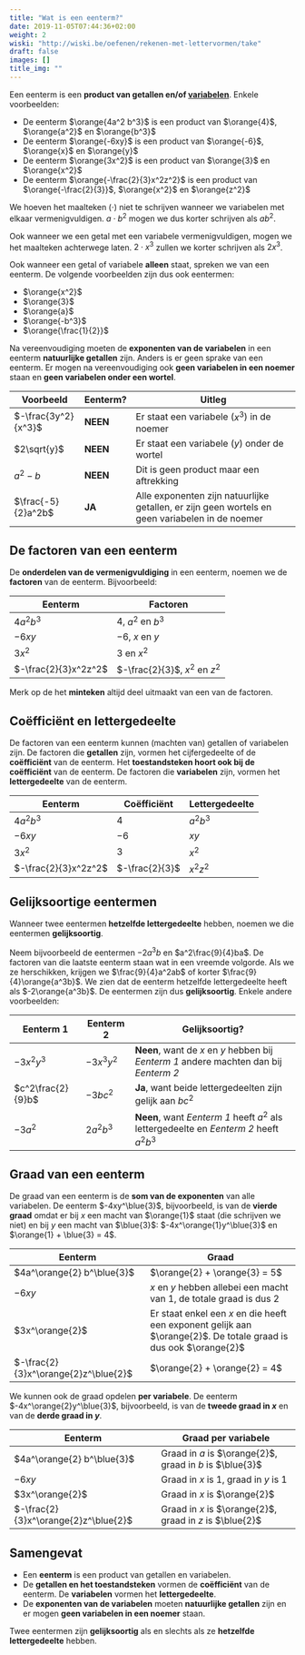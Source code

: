 ```yaml
---
title: "Wat is een eenterm?"
date: 2019-11-05T07:44:36+02:00
weight: 2
wiski: "http://wiski.be/oefenen/rekenen-met-lettervormen/take"
draft: false
images: []
title_img: ""
---
```


Een eenterm is een **product van getallen en/of [variabelen](../variabelen)**.
Enkele voorbeelden:

-   De eenterm $\orange{4a^2 b^3}$ is een product van $\orange{4}$,
    $\orange{a^2}$ en $\orange{b^3}$
-   De eenterm $\orange{-6xy}$ is een product van $\orange{-6}$,
    $\orange{x}$ en $\orange{y}$
-   De eenterm $\orange{3x^2}$ is een product van $\orange{3}$ en $\orange{x^2}$
-   De eenterm $\orange{-\frac{2}{3}x^2z^2}$ is een product van
    $\orange{-\frac{2}{3}}$, $\orange{x^2}$ en $\orange{z^2}$

<Expand title="Waar is het maalteken naartoe?">

We hoeven het maalteken ($\cdot$) niet te schrijven wanneer we variabelen met
elkaar vermenigvuldigen. $a\cdot b^2$ mogen we dus korter schrijven als $ab^2$.

Ook wanneer we een getal met een variabele vermenigvuldigen, mogen we het
maalteken achterwege laten. $2\cdot x^3$ zullen we korter schrijven als $2x^3$.

</Expand>

Ook wanneer een getal of variabele **alleen** staat, spreken we van een
eenterm. De volgende voorbeelden zijn dus ook eentermen:

-   $\orange{x^2}$
-   $\orange{3}$
-   $\orange{a}$
-   $\orange{-b^3}$
-   $\orange{\frac{1}{2}}$

Na vereenvoudiging moeten de **exponenten van de variabelen** in een eenterm
**natuurlijke getallen** zijn. Anders is er geen sprake van een eenterm. Er
mogen na vereenvoudiging ook **geen variabelen in een noemer** staan en **geen
variabelen onder een wortel**.

| Voorbeeld           | Eenterm? | Uitleg                                                                                          |
| ------------------- | -------- | ----------------------------------------------------------------------------------------------- |
| $-\frac{3y^2}{x^3}$ | **NEEN** | Er staat een variabele ($x^3$) in de noemer                                                     |
| $2\sqrt{y}$         | **NEEN** | Er staat een variabele ($y$) onder de wortel                                                    |
| $a^2 - b$           | **NEEN** | Dit is geen product maar een aftrekking                                                         |
| $\frac{-5}{2}a^2b$  | **JA**   | Alle exponenten zijn natuurlijke getallen, er zijn geen wortels en geen variabelen in de noemer |

## De factoren van een eenterm

De **onderdelen van de vermenigvuldiging** in een eenterm, noemen we de
**factoren** van de eenterm. Bijvoorbeeld:

| Eenterm              | Factoren                       |
| -------------------- | ------------------------------ |
| $4a^2 b^3$           | $4$, $a^2$ en $b^3$            |
| $-6xy$               | $-6$, $x$ en $y$               |
| $3x^2$               | $3$ en $x^2$                   |
| $-\frac{2}{3}x^2z^2$ | $-\frac{2}{3}$, $x^2$ en $z^2$ |

Merk op de het **minteken** altijd deel uitmaakt van een van de factoren.

## Coëfficiënt en lettergedeelte

De factoren van een eenterm kunnen <Mute>(machten van)</Mute> getallen of
variabelen zijn. De factoren die **getallen** zijn, vormen het cijfergedeelte
of de **coëfficiënt** van de eenterm. Het **toestandsteken hoort ook bij de
coëfficiënt** van de eenterm. De factoren die **variabelen** zijn, vormen het
**lettergedeelte** van de eenterm.

| Eenterm              | Coëfficiënt    | Lettergedeelte |
| -------------------- | -------------- | -------------- |
| $4a^2 b^3$           | $4$            | $a^2b^3$       |
| $-6xy$               | $-6$           | $xy$           |
| $3x^2$               | $3$            | $x^2$          |
| $-\frac{2}{3}x^2z^2$ | $-\frac{2}{3}$ | $x^2z^2$       |

## Gelijksoortige eentermen

Wanneer twee eentermen **hetzelfde lettergedeelte** hebben, noemen we die
eentermen **gelijksoortig**.

Neem bijvoorbeeld de eentermen $-2a^3b$ en $a^2\frac{9}{4}ba$. De
factoren van die laatste eenterm staan wat in een vreemde volgorde. Als we ze
herschikken, krijgen we $\frac{9}{4}a^2ab$ of korter
$\frac{9}{4}\orange{a^3b}$. We zien dat de eenterm hetzelfde lettergedeelte
heeft als $-2\orange{a^3b}$. De eentermen zijn dus **gelijksoortig**. Enkele
andere voorbeelden:

| Eenterm 1         | Eenterm 2  | Gelijksoortig?                                                                          |
| ----------------- | ---------- | --------------------------------------------------------------------------------------- |
| $-3x^2y^3$        | $-3x^3y^2$ | **Neen**, want de $x$ en $y$ hebben bij _Eenterm 1_ andere machten dan bij _Eenterm 2_  |
| $c^2\frac{2}{9}b$ | $-3bc^2$   | **Ja**, want beide lettergedeelten zijn gelijk aan $bc^2$                               |
| $-3a^2$           | $2a^2b^3$  | **Neen**, want _Eenterm 1_ heeft $a^2$ als lettergedeelte en _Eenterm 2_ heeft $a^2b^3$ |

## Graad van een eenterm

De graad van een eenterm is de **som van de exponenten** van alle variabelen.
De eenterm $-4xy^\blue{3}$, bijvoorbeeld, is van de **vierde graad** omdat er
bij $x$ een macht van $\orange{1}$ staat <Mute>(die schrijven we niet)</Mute> en bij $y$ een macht van $\blue{3}$: $-4x^\orange{1}y^\blue{3}$ en
$\orange{1} + \blue{3} = 4$.

| Eenterm                              | Graad                                                                                                             |
| ------------------------------------ | ----------------------------------------------------------------------------------------------------------------- |
| $4a^\orange{2} b^\blue{3}$           | $\orange{2} + \orange{3} = 5$                                                                                     |
| $-6xy$                               | $x$ en $y$ hebben allebei een macht van $1$, de totale graad is dus $2$                                           |
| $3x^\orange{2}$                      | Er staat enkel een $x$ en die heeft een exponent gelijk aan $\orange{2}$. De totale graad is dus ook $\orange{2}$ |
| $-\frac{2}{3}x^\orange{2}z^\blue{2}$ | $\orange{2} + \orange{2} = 4$                                                                                     |

We kunnen ook de graad opdelen **per variabele**. De eenterm
$-4x^\orange{2}y^\blue{3}$, bijvoorbeeld, is van de
**<Orange>tweede graad in $x$</Orange>** en van de
**<Blue>derde graad in $y$</Blue>**.

| Eenterm                              | Graad per variabele                                      |
| ------------------------------------ | -------------------------------------------------------- |
| $4a^\orange{2} b^\blue{3}$           | Graad in $a$ is $\orange{2}$, graad in $b$ is $\blue{3}$ |
| $-6xy$                               | Graad in $x$ is $1$, graad in $y$ is $1$                 |
| $3x^\orange{2}$                      | Graad in $x$ is $\orange{2}$                             |
| $-\frac{2}{3}x^\orange{2}z^\blue{2}$ | Graad in $x$ is $\orange{2}$, graad in $z$ is $\blue{2}$ |

## Samengevat

<Attention title="Wat is een eenterm?">

-   Een **eenterm** is een product van getallen en variabelen.
-   De **getallen en het toestandsteken** vormen de **coëfficiënt** van de eenterm.
    De **variabelen** vormen het **lettergedeelte**.
-   De **exponenten van de variabelen** moeten **natuurlijke getallen** zijn en er
    mogen **geen variabelen in een noemer** staan.

</Attention>

<Attention title="Gelijksoortige eentermen">

Twee eentermen zijn **gelijksoortig** als en slechts als ze **hetzelfde
lettergedeelte** hebben.
</Attention>
